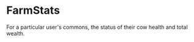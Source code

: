 
<Meta
  title="components/Commons/FarmStats"
  component={FarmStats}
/>

# FarmStats

For a particular user's commons, the status of their cow health and total wealth. 

<Canvas>
  <Story name="uncontrolled">
    <FarmStats userCommons = {userCommonsFixtures.oneUserCommons[0]}/>
  </Story>
</Canvas>